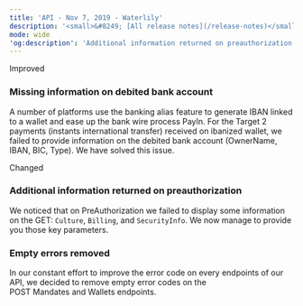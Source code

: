 ```yaml
---
title: 'API - Nov 7, 2019 - Waterlily'  
description: '<small>&#8249; [All release notes](/release-notes)</small>'  
mode: wide  
'og:description': 'Additional information returned on preauthorization - Empty errors removed - Missing information on debited bank account'  
---
```

  
  <div class="pill pill-blue">Improved</div> 
  
### Missing information on debited bank account  

A number of platforms use the banking alias feature to generate IBAN linked to a wallet and ease up the bank wire process PayIn. For the Target 2 payments (instants international transfer) received on ibanized wallet, we failed to provide information on the debited bank account (OwnerName, IBAN, BIC, Type). We have solved this issue.  
  <div class="pill pill-orange">Changed</div> 
  
### Additional information returned on preauthorization  

We noticed that on PreAuthorization we failed to display some information on the GET: `Culture`, `Billing`, and `SecurityInfo`. We now manage to provide you those key parameters. 
  
### Empty errors removed  

In our constant effort to improve the error code on every endpoints of our API, we decided to remove empty error codes on the POST Mandates and Wallets endpoints.